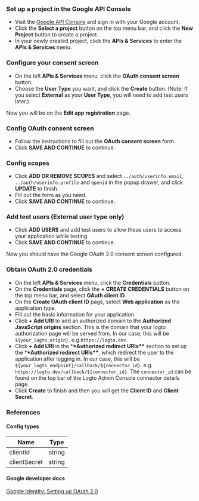 ### Set up a project in the Google API Console

- Visit the [Google API Console](https://console.developers.google.com) and sign in with your Google account.
- Click the **Select a project** button on the top menu bar, and click the **New Project** button to create a project.
- In your newly created project, click the **APIs & Services** to enter the **APIs & Services** menu.

### Configure your consent screen

- On the left **APIs & Services** menu, click the **OAuth consent screen** button.
- Choose the **User Type** you want, and click the **Create** button. (Note: If you select **External** as your **User Type**, you will need to add test users later.)

Now you will be on the **Edit app registration** page.

### Config OAuth consent screen

- Follow the instructions to fill out the **OAuth consent screen** form.
- Click **SAVE AND CONTINUE** to continue.

### Config scopes

- Click **ADD OR REMOVE SCOPES** and select `../auth/userinfo.email`, `../auth/userinfo.profile` and `openid` in the popup drawer, and click **UPDATE** to finish.
- Fill out the form as you need.
- Click **SAVE AND CONTINUE** to continue.

### Add test users (External user type only)

- Click **ADD USERS** and add test users to allow these users to access your application while testing.
- Click **SAVE AND CONTINUE** to continue.

Now you should have the Google OAuth 2.0 consent screen configured.

### Obtain OAuth 2.0 credentials

- On the left **APIs & Services** menu, click the **Credentials** button.
- On the **Credentials** page, click the **+ CREATE CREDENTIALS** button on the top menu bar, and select **OAuth client ID**.
- On the **Create OAuth client ID** page, select **Web application** as the application type.
- Fill out the basic information for your application.
- Click **+ Add URI** to add an authorized domain to the **Authorized JavaScript origins** section. This is the domain that your logto authorization page will be served from. In our case, this will be `${your_logto_origin}`. e.g.`https://logto.dev`.
- Click **+ Add URI** in the \***\*Authorized redirect URIs\*\*** section to set up the \***\*Authorized redirect URIs\*\***, which redirect the user to the application after logging in. In our case, this will be `${your_logto_endpoint}/callback/${connector_id}`. e.g. `https://logto.dev/callback/${connector_id}`. The `connector_id` can be found on the top bar of the Logto Admin Console connector details page.
- Click **Create** to finish and then you will get the **Client ID** and **Client Secret**.

### References

#### Config types

| Name         | Type   |
| ------------ | ------ |
| clientId     | string |
| clientSecret | string |

#### Google developer docs

[Google Identity: Setting up OAuth 2.0](https://developers.google.com/identity/protocols/oauth2/openid-connect#appsetup)
